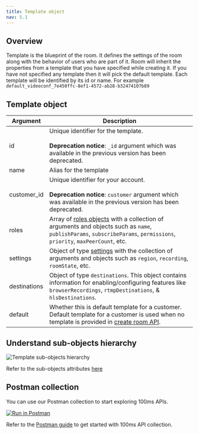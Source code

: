```yaml
---
title: Template object
nav: 5.1
---
```


## Overview

Template is the blueprint of the room. It defines the settings of the room along with the behavior of users who are part of it.
Room will inherit the properties from a template that you have specified while creating it. If you have not specified any template then it will pick the default template.
Each template will be identified by its id or name. For example `default_videoconf_7e450ffc-8ef1-4572-ab28-b32474107b89`

<EndpointRequest title="https://api.100ms.live/v2/templates" />

## Template object

| Argument     | Description                                                                                                                                                                                                                                    |
| ------------ | ---------------------------------------------------------------------------------------------------------------------------------------------------------------------------------------------------------------------------------------------- |
| id           | Unique identifier for the template. <br/><br/> **Deprecation notice**: `_id` argument which was available in the previous version has been deprecated.                                                                                       |
| name         | Alias for the template                                                                                                                                                                                                                         |
| customer_id  | Unique identifier for your account. <br/><br/> **Deprecation notice**: `customer` argument which was available in the previous version has been deprecated.                                                                                  |
| roles        | Array of [roles objects](/server-side/v2/policy/create-template-via-api#roles-object) with a collection of arguments and objects such as `name`, `publishParams`, `subscribeParams`, `permissions`, `priority`, `maxPeerCount`, etc. |
| settings     | Object of type [settings](/server-side/v2/policy/create-template-via-api#settings-object) with the collection of arguments and objects such as `region`, `recording`, `roomState`, etc.                      |
| destinations | Object of type `destinations`. This object contains information for enabling/configuring features like `browserRecordings`, `rtmpDestinations`, & `hlsDestinations`.                                                                           |
| default      | Whether this is default template for a customer. Default template for a customer is used when no template is provided in [create room API](/server-side/v2/Rooms/create-via-api).                                                              |

## Understand sub-objects hierarchy

![Template sub-objects hierarchy](/docs/v2/template-object-hierarchy.png)

Refer to the sub-objects attributes [here](/server-side/v2/policy/create-template-via-api#main-arguments)

## Postman collection

You can use our Postman collection to start exploring 100ms APIs.

[![Run in Postman](https://run.pstmn.io/button.svg)](https://god.gw.postman.com/run-collection/22726679-47dcd974-29d5-4965-a35b-bf9b74a8b25a?action=collection%2Ffork&collection-url=entityId%3D22726679-47dcd974-29d5-4965-a35b-bf9b74a8b25a%26entityType%3Dcollection%26workspaceId%3Dd9145dd6-337b-4761-81d6-21a30b4147a2)

Refer to the [Postman guide](/server-side/v2/introduction/postman-guide) to get started with 100ms API collection. 
